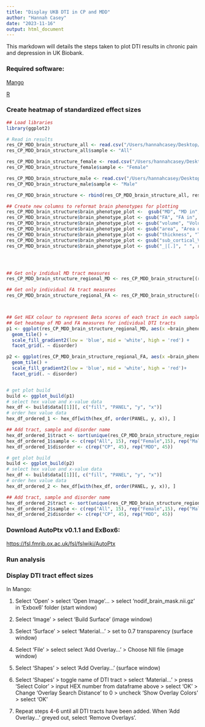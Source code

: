 ```yaml
---
title: "Display UKB DTI in CP and MDD"
author: "Hannah Casey"
date: "2023-11-16"
output: html_document
---
```


This markdown will details the steps taken to plot DTI results in chronic pain and depression in UK Biobank.

### Required software:

[Mango](https://mangoviewer.com)

[R](https://www.r-project.org/#:~:text=Getting%20Started,choose%20your%20preferred%20CRAN%20mirror.)

### Create heatmap of standardized effect sizes

```r

## Load libraries
library(ggplot2)

# Read in results 
res_CP_MDD_brain_structure_all <- read.csv("/Users/hannahcasey/Desktop/PhD/projects/UKB_CP_MDD_brain_structure/output/all_CP_MDD_structure_assoc.csv",header=T)
res_CP_MDD_brain_structure_all$sample <- "All"

res_CP_MDD_brain_structure_female <- read.csv("/Users/hannahcasey/Desktop/PhD/projects/UKB_CP_MDD_brain_structure/output/all_CP_MDD_structure_assoc_females.csv",header=T)
res_CP_MDD_brain_structure_female$sample <- "Female"

res_CP_MDD_brain_structure_male <- read.csv("/Users/hannahcasey/Desktop/PhD/projects/UKB_CP_MDD_brain_structure/output/all_CP_MDD_structure_assoc_males.csv",header=T)
res_CP_MDD_brain_structure_male$sample <- "Male"

res_CP_MDD_brain_structure <- rbind(res_CP_MDD_brain_structure_all, res_CP_MDD_brain_structure_female, res_CP_MDD_brain_structure_male)

## Create new columns to reformat brain phenotypes for plotting
res_CP_MDD_brain_structure$brain_phenotype_plot <-  gsub("MD", "MD in", res_CP_MDD_brain_structure$brain_phenotype)
res_CP_MDD_brain_structure$brain_phenotype_plot <- gsub("FA", "FA in", res_CP_MDD_brain_structure$brain_phenotype_plot)
res_CP_MDD_brain_structure$brain_phenotype_plot <- gsub("volume", "Volume of", res_CP_MDD_brain_structure$brain_phenotype_plot)
res_CP_MDD_brain_structure$brain_phenotype_plot <- gsub("area", "Area of", res_CP_MDD_brain_structure$brain_phenotype_plot)
res_CP_MDD_brain_structure$brain_phenotype_plot <- gsub("thickness", "Thickness of", res_CP_MDD_brain_structure$brain_phenotype_plot)
res_CP_MDD_brain_structure$brain_phenotype_plot <- gsub("sub_cortical_Volume", "Subcortical volume", res_CP_MDD_brain_structure$brain_phenotype_plot)
res_CP_MDD_brain_structure$brain_phenotype_plot <- gsub("_|[.]", " ", res_CP_MDD_brain_structure$brain_phenotype_plot)




## Get only indidual MD tract measures
res_CP_MDD_brain_structure_regional_MD <- res_CP_MDD_brain_structure[(res_CP_MDD_brain_structure$brain_structure_type == "MD Tracts") & (res_CP_MDD_brain_structure$disorder == "chronic_pain" | res_CP_MDD_brain_structure$disorder == "recurrent_depression"),]

## Get only individual FA tract measures
res_CP_MDD_brain_structure_regional_FA <- res_CP_MDD_brain_structure[(res_CP_MDD_brain_structure$brain_structure_type == "FA Tracts") & (res_CP_MDD_brain_structure$disorder == "chronic_pain" | res_CP_MDD_brain_structure$disorder == "recurrent_depression"),]



## Get HEX colour to represent Beta scores of each tract in each sample
## Get heatmap of MD and FA measures for individual DTI tracts
p1 <- ggplot(res_CP_MDD_brain_structure_regional_MD, aes(x =brain_phenotype, y = sample, fill = beta)) +
  geom_tile() +
  scale_fill_gradient2(low = 'blue', mid = 'white', high = 'red') +
  facet_grid(. ~ disorder)

p2 <- ggplot(res_CP_MDD_brain_structure_regional_FA, aes(x =brain_phenotype, y = sample, fill = beta)) +
  geom_tile() +
  scale_fill_gradient2(low = 'blue', mid = 'white', high = 'red')+
  facet_grid(. ~ disorder)


# get plot build
build <- ggplot_build(p1)
# select hex value and x-value data
hex_df <- build$data[[1]][, c("fill", "PANEL", "y", "x")]
# order hex value data
hex_df_ordered_1 <- hex_df[with(hex_df, order(PANEL, y, x)), ]

## Add tract, sample and disorder name
hex_df_ordered_1$tract <- sort(unique(res_CP_MDD_brain_structure_regional_MD$brain_phenotype))
hex_df_ordered_1$sample <- c(rep("All", 15), rep("Female",15), rep("Male", 15))
hex_df_ordered_1$disorder <- c(rep("CP", 45), rep("MDD", 45))

# get plot build
build <- ggplot_build(p2)
# select hex value and x-value data
hex_df <- build$data[[1]][, c("fill", "PANEL", "y", "x")]
# order hex value data
hex_df_ordered_2 <- hex_df[with(hex_df, order(PANEL, y, x)), ]

## Add tract, sample and disorder name
hex_df_ordered_2$tract <- sort(unique(res_CP_MDD_brain_structure_regional_FA$brain_phenotype))
hex_df_ordered_2$sample <- c(rep("All", 15), rep("Female",15), rep("Male", 15))
hex_df_ordered_2$disorder <- c(rep("CP", 45), rep("MDD", 45))

```

### Download AutoPtx v0.1.1 and ExBox6:

[https://fsl.fmrib.ox.ac.uk/fsl/fslwiki/AutoPtx](https://fsl.fmrib.ox.ac.uk/fsl/fslwiki/AutoPtx)

### Run analysis 

### Display DTI tract effect sizes

In Mango:

1. Select 'Open' > select 'Open Image'... > select 'nodif_brain_mask.nii.gz' in 'Exbox6' folder (start window)

2. Select 'Image' > select 'Build Surface' (image window)

3.  Select 'Surface' > select 'Material...' > set to 0.7 transparency (surface window)

4. Select 'File' > select select 'Add Overlay...' > Choose NII file  (image window)

5. Select 'Shapes' > select 'Add Overlay...' (surface window)

6. Select 'Shapes' > toggle name of DTI tract > select 'Material...' > press 'Select Color' > input HEX number from dataframe above > select 'OK' > Change 'Overlay Search Distance' to 0 > uncheck 'Show Overlay Colors' > select 'OK'

7. Repeat steps 4-6 until all DTI tracts have been added. When 'Add Overlay...' greyed out, select 'Remove Overlays'.


